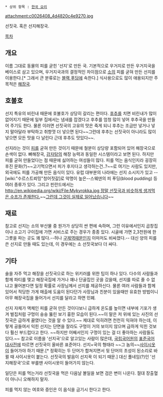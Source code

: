  * 상위 항목 : [[한국 요리]]

attachment:c0026408_4d4820c4e9270.jpg

선짓국. 혹은 선지해장국.

[[목차]]
== 개요 ==
이름 그대로 동물의 피를 굳힌 '선지'로 만든 국. 기본적으로 우거지로 만든 우거지국을 베이스로 삼고 있으며, 우거지국과의 결정적인 차이점으로 [[소]]의 피를 굳혀 만든 선지를 이용한다.[* 그래서 큰 분류로는 [[블랙 푸딩]]에 속한다.] 식사용으로도 많이 애용되지만 주 목적은 [[해장국]].

== 호불호 ==
선지 특유의 비린내 때문에 호불호가 상당히 갈리는 편이다. [[후추]]를 치면 비린내가 많이 없어지기 때문에 일부 집에서는 냄새를 잡겠다고 후추를 엄청 많이 넣어 후추국을 만들어 주기도 한다. 물론 이러면 선짓국의 고유의 맛은 죽게 되니 후추는 조금만 넣거나 넣지 말아달라 부탁하고 취향껏 더 넣으면 된다~~그런데 후추는 선짓국이 아니라도 많이 넣으면 모든 맛을 다 날린다 근데 후추도 맛있다~~.

선지라는 것이 [[피]]를 굳혀 만든 것이기 때문에 철분이 상당량 포함되어 있어 해장국으로 손색이 없다. 뼈해장국, [[감자탕]]의 해장 능력과 동일한 시스템이라고 보면 된다. 하지만 피를 굳혀 만들었다는 점 때문에 싫어하는 여성들이 많다. 피를 먹는 음식인지라 굉장히 후진 문화(?)~~고기먹으면서 피가 후지다고 생각하는건..?~~로 여기는 사람도 있지만, 외국에도 피를 가공해 만든 음식이 있다. 유럽 대부분의 나라에는 선지 소시지가 있고 --[wiki:"수르스트뢰밍"청어젓갈]로 악명이 높은--스웨덴의 피 푸딩(blood pudding) 등 여러 종류가 있다. 그리고 핀란드에서는 [[http://en.wikipedia.org/wiki/File:Mykyrokka.jpg 정말 선짓국과 비슷하게 생겨먹은 수프가 존재한다.]]~~[[그런데 그것이 실제로 일어났습니다]]~~

== 재료 ==
참고로 선지는 소의 부산물 중 원가가 상당히 싼 편에 속하며, 그런 이유에서인지 곱창집이나 소고기 구이집에 가면 서비스로 주는 경우가 종종 있다. 시골에 가면 2,3천원에 한그릇을 파는 곳도 꽤 많다.--허나 [[구제역]]때문인지 이마저도 비싸졌다.-- 대신 양의 피를 쓴 선지로 만들 때도 있는데, 이 경우에는 소 선짓국보다 더 싸다. 

== 기타 ==
술을 자주 먹고 해장을 선짓국으로 하는 위키러를 위한 팁이 하나 있다. 다수의 사람들과 함께 파티를 맺고 해장국집에 가거나 꽤나 단골집인 곳을 갔을때, 선지를 따로 줄 수 없냐고 물어본다면 일정 확률로 사장님께서 선지를 제공하신다. 물론 여러 사람들과 함께 있어서 적당한 가게 매출에 도움이 된다던가 사장님과 친분이 있을때만 유효한 방법이니 아무 해장국집을 들어가서 선지를 달라고 하면 민폐.

선지 자체가 액체인 피를 굳혀 만든 것이다보니 급하게 온도를 높이면 내부에 기포가 생겨 벌집처럼 구멍이 숭숭 뚫린 보기 흉한 모습이 된다.~~이 말은 저 위에 있는 사진의 선짓국은 급하게 끓였다는 것을 알 수 있다.~~ 제대로 익히려면 천천히 익혀야 하는데, 이렇게 공들여서 익힌 선지는 단면을 잘라도 구멍이 거의 보이지 않으며 급하게 익힌 것보다 훨신 부드럽다고 한다. ~~하지만 어째서인지 구멍이 있는 걸 더 좋아하는 사람들도 있다.~~
참고로 이름을 '선지국'으로 알고있는 사람이 많은데, [[국립국어원]]의 [[표준국어대사전]]에 따르면 선짓국이 올바른 표준어다. 선지+국의 형태라 ~~그 놈의~~[[사이시옷]]이 들어가야 하기 때문.[* 정확히는 두 단어가 합쳐지면서 뒷 단어의 초성이 된소리로 바뀔 때 사이시옷이 붙는다. 선짓국의 발음이 선지꾹 이 되기 때문.] 대신 풀네임(?)인 '선지해장국'으로 부를땐 사이시옷이 들어가지 않는다.

일단은 피를 먹는거라 선짓국을 먹은 다음날 볼일을 보면 검은 변이 나온다. 절대 장출혈이 아니니 오해하지 말자.

피를 먹지 않는 여호와 증인은 이 음식을 금기시 한다고 한다. 
